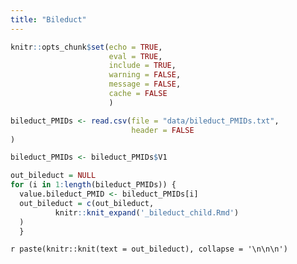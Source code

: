 ```yaml
---
title: "Bileduct"
---
```


```r
knitr::opts_chunk$set(echo = TRUE,
                      eval = TRUE,
                      include = TRUE,
                      warning = FALSE,
                      message = FALSE,
                      cache = FALSE
                      )
```



```r

bileduct_PMIDs <- read.csv(file = "data/bileduct_PMIDs.txt",
                           header = FALSE
)

bileduct_PMIDs <- bileduct_PMIDs$V1

```


```r
out_bileduct = NULL
for (i in 1:length(bileduct_PMIDs)) {
  value.bileduct_PMID <- bileduct_PMIDs[i]
  out_bileduct = c(out_bileduct,
          knitr::knit_expand('_bileduct_child.Rmd')
  )
  }

```



`r paste(knitr::knit(text = out_bileduct), collapse = '\n\n\n')`



